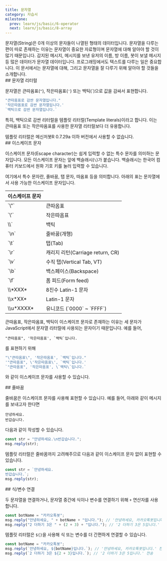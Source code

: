 ```yaml
---
title: 문자열
category: 자습서
milestone:
  prev: learn/js/basic/6-operator
  next: learn/js/basic/8-array
---
```


<Section>
  문자열(String)은 0개 이상의 문자들이 나열된 형태의 데이터입니다. 문자열을 다루는 편이 따로 존재하는 이유는 문자열이 중요한 자료형이며 문자열에 대해 알아야 할 것이 많기 때문입니다.
  감지된 메시지, 메시지를 보낸 유저의 이름, 방 이름, 봇이 보낼 메시지 등 많은 데이터가 문자열 데이터입니다. 프로그래밍에서도 텍스트를 다루는 일은 중요합니다. 이 문서에서는 문자열에 대해, 그리고 문자열을 잘
  다루기 위해 알아야 할 것들을 소개합니다.
</Section>
<Section>
  ## 문자열 리터럴

  문자열은 큰따옴표(`"`), 작은따옴표(`'`) 또는 백틱(<InlineCode>\`</InlineCode>)으로 값을 감싸서 표현합니다.

  ~~~js
  "큰따옴표로 감싼 문자열입니다."
  '작은따옴표로 감싼 문자열입니다.'
  `백틱으로 감싼 문자열입니다.`
  ~~~

  특히, 백틱으로 감싼 리터럴을 템플릿 리터럴(Template literals)이라고 합니다. 이는 큰따옴표 또는 작은따옴표를 사용한 문자열 리터럴보다 더 유용합니다.

  <Noti type="warning">
    템플릿 리터럴은 메신저봇R 0.7.29a 이하 버전에서 사용할 수 없습니다.
  </Noti>
</Section>
<Section>
  ## 이스케이프 문자

  이스케이프 문자(Escape character)는 쉽게 입력할 수 없는 특수 문자를 의미하는 문자입니다. 모든 이스케이프 문자는 앞에 백슬래시(`\`)가 붙습니다. 백슬래시는 한국어 컴퓨터 키보드에서 원화 기호
  키를 눌러 입력할 수 있습니다.

  여기에서 특수 문자란, 줄바꿈, 탭 문자, 따옴표 등을 의미합니다. 아래의 표는 문자열에서 사용 가능한 이스케이프 문자입니다.

  <Table>
    <Thead>
      <Tr>
        <Th colSpan={2}>이스케이프 문자</Th>
      </Tr>
    </Thead>
    <Tbody>
      <Tr>
        <Td>`\"`</Td>
        <Td>큰따옴표</Td>
      </Tr>
      <Tr>
        <Td>`\'`</Td>
        <Td>작은따옴표</Td>
      </Tr>
      <Tr>
        <Td><InlineCode>\\`</InlineCode></Td>
        <Td>백틱</Td>
      </Tr>
      <Tr>
        <Td>`\n`</Td>
        <Td>줄바꿈(개행)</Td>
      </Tr>
      <Tr>
        <Td>`\t`</Td>
        <Td>탭(Tab)</Td>
      </Tr>
      <Tr>
        <Td>`\r`</Td>
        <Td>캐리지 리턴(Carriage return, CR)</Td>
      </Tr>
      <Tr>
        <Td>`\v`</Td>
        <Td>수직 탭(Vertical Tab, VT)</Td>
      </Tr>
      <Tr>
        <Td>`\b`</Td>
        <Td>백스페이스(Backspace)</Td>
      </Tr>
      <Tr>
        <Td>`\f`</Td>
        <Td>폼 피드(Form feed)</Td>
      </Tr>
      <Tr>
        <Td><InlineCode>\\*XXX*</InlineCode></Td>
        <Td>8진수 Latin-1 문자</Td>
      </Tr>
      <Tr>
        <Td><InlineCode>\\x*XX*</InlineCode></Td>
        <Td>
          Latin-1 문자
        </Td>
      </Tr>
      <Tr>
        <Td><InlineCode>\\u*XXXX*</InlineCode></Td>
        <Td>
          유니코드 (`0000` ~ `FFFF`)
        </Td>
      </Tr>
    </Tbody>
  </Table>

  큰따옴표, 작은따옴표, 백틱이 이스케이프 문자로 존재하는 이유는 세 문자가 JavaScript에서 문자열 리터럴에 사용되는 문자이기 때문입니다. 예를 들어,

  ~~~text
  "큰따옴표", '작은따옴표', `백틱`입니다.
  ~~~

  를 표현하기 위해

  ~~~js
  "\"큰따옴표\", '작은따옴표', `백틱`입니다."
  '"큰따옴표", \'작은따옴표\', `백틱`입니다.'
  `"큰따옴표", '작은따옴표', \`백틱\`입니다.`
  ~~~

  와 같이 이스케이프 문자를 사용할 수 있습니다.
</Section>
<Section>
  ## 줄바꿈

  줄바꿈은 이스케이프 문자를 사용해 표현할 수 있습니다. 예를 들어, 아래와 같이 메시지를 보내고자 한다면

  ~~~text
  안녕하세요.
  반갑습니다.
  ~~~

  다음과 같이 작성할 수 있습니다.

  ~~~js
  const str = "안녕하세요.\n반갑습니다.";
  msg.reply(str);
  ~~~

  템플릿 리터럴은 줄바꿈까지 고려해주므로 다음과 같이 이스케이프 문자 없이 표현할 수 있습니다.

  ~~~js
  const str = `안녕하세요.
  반갑습니다.`;
  msg.reply(str);
  ~~~
</Section>
<Section>
  ## 식/변수 연결

  두 문자열을 연결하거나, 문자열 중간에 식이나 변수를 연결하기 위해 `+` 연산자를 사용합니다.

  ~~~js
  const botName = "카카오톡봇";
  msg.reply("안녕하세요, " + botName + "입니다."); // '안녕하세요, 카카오톡봇입니다.' 전송
  msg.reply("2 더하기 3은 " + (2 + 3) + "입니다."); // '2 더하기 3은 5입니다.' 전송
  ~~~

  템플릿 리터럴은 `${}`을 사용해 식 또는 변수를 더 간편하게 연결할 수 있습니다.

  ~~~js
  const botName = "카카오톡봇";
  msg.reply(`안녕하세요, ${botName}입니다.`); // '안녕하세요, 카카오톡봇입니다.' 전송
  msg.reply(`2 더하기 3은 ${2 + 3}입니다.`); // '2 더하기 3은 5입니다.' 전송
  ~~~
</Section>